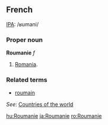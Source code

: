 ==French==
[[w:IPA|IPA]]: /ʁumani/

===Proper noun===
'''Roumanie''' ''f''

# [[Romania]].

===Related terms===
*[[roumain]]

''See'': [[Countries of the world]]

[[hu:Roumanie]]
[[ja:Roumanie]]
[[ro:Roumanie]]